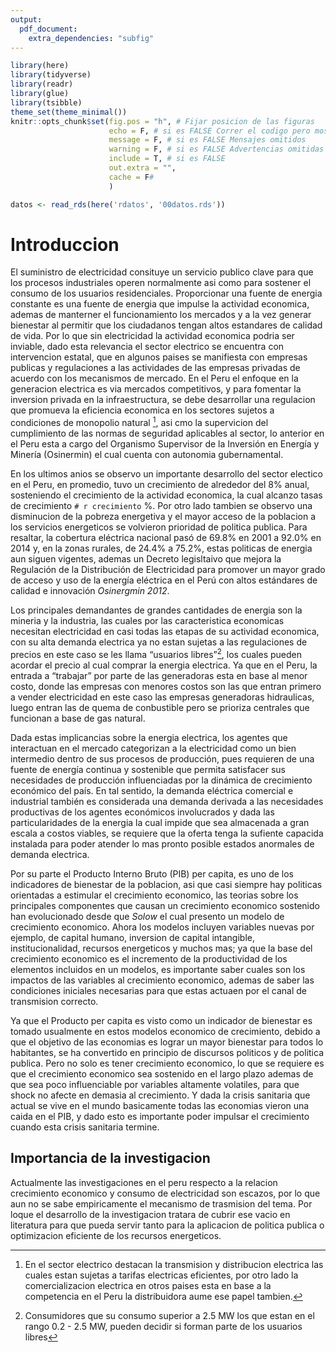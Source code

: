 ```yaml
---
output:
  pdf_document:
    extra_dependencies: "subfig"
---
```


```r
library(here)
library(tidyverse)
library(readr)
library(glue)
library(tsibble)
theme_set(theme_minimal())
knitr::opts_chunk$set(fig.pos = "h", # Fijar posicion de las figuras 
                      echo = F, # si es FALSE Correr el codigo pero mostrarlo
                      message = F, # si es FALSE Mensajes omitidos
                      warning = F, # si es FALSE Advertencias omitidas
                      include = T, # si es FALSE 
                      out.extra = "", 
                      cache = F# 
                      ) 

datos <- read_rds(here('rdatos', '00datos.rds'))
```

# Introduccion 

<!-- 2 - 3 paginas -->
<!-- > Planteamiento del problema: la importancia del tema  -->


El suministro de electricidad consituye un servicio publico clave para que los procesos industriales operen normalmente asi como para sostener el consumo de los usuarios
residenciales. Proporcionar una fuente de energia constante es una fuente de energia que
impulse la actividad economica, ademas de manterner el funcionamiento los mercados y a la vez generar bienestar al permitir que los ciudadanos tengan altos estandares de calidad de vida. 
Por lo que sin electricidad la actividad economica podria ser inviable, dado esta relevancia el sector electrico se encuentra con intervencion estatal, que en algunos paises 
se manifiesta con empresas publicas y regulaciones a las actividades de las empresas privadas de acuerdo con los mecanismos de mercado. 
En el Peru el enfoque en la generacion electrica es via mercados competitivos, y para fomentar la inversion privada en la infraestructura, se debe desarrollar una regulacion
que promueva la eficiencia economica en los sectores sujetos a condiciones de monopolio natural ^[En el sector electrico destacan la transmision y distribucion electrica las cuales estan sujetas a tarifas electricas eficientes, 
por otro lado la comercializacion electrica en otros paises esta en base a la competencia 
en el Peru la distribuidora aume ese papel tambien.], asi cmo la supervicion del cumplimiento de las normas de seguridad aplicables al sector, lo anterior en el Peru esta a cargo del Organismo Supervisor de la Inversión en Energía y Minería (Osinermin)
el cual cuenta con autonomia gubernamental. 

En los ultimos anios se observo un importante desarrollo del sector electico en el Peru, en promedio, tuvo un crecimiento de alrededor del 8% anual, sosteniendo el crecimiento de la actividad economica, 
la cual alcanzo tasas de crecimiento `# r crecimiento` %. Por otro lado tambien se observo una disminucion de la pobreza energetiva y el mayor acceso de la poblacion a los servicios energeticos se volvieron prioridad de 
politica publica. Para resaltar, la cobertura eléctrica nacional pasó de 69.8% en 2001 a
92.0% en 2014 y, en la zonas rurales, de 24.4% a 75.2%, estas politicas de energia aun siguen vigentes, ademas un Decreto legisltaivo que mejora la Regulación de la Distribución de Electricidad para promover un
mayor grado de acceso y uso de la energía eléctrica en el Perú con altos estándares de calidad e innovación *Osinergmin 2012*. 

Los principales demandantes de grandes cantidades de energia son la mineria y la industria, las cuales por las caracteristica economicas 
necesitan electricidad en casi todas las etapas de su actividad economica, con su alta demanda electrica ya no estan sujetas a las regulaciones de precios en este caso 
se les llama "usuarios libres"^[Consumidores que su consumo superior a 2.5 MW los que estan en el rango 0.2 - 2.5 MW, pueden decidir si forman parte de los usuarios libres],
los cuales pueden acordar el precio al cual comprar la energia electrica. Ya que en el Peru, la entrada a "trabajar" por parte de las generadoras esta en base al menor costo, donde 
las empresas con menores costos son las que entran primero a vender electricidad en este caso las empresas generadoras hidraulicas, luego entran las de quema de conbustible 
pero se prioriza centrales que funcionan a base de gas natural.

Dada estas implicancias sobre la energia electrica,  los agentes que interactuan en el mercado categorizan a la
electricidad como un bien intermedio dentro de sus procesos de producción, pues requieren de una fuente de energía continua y sostenible que permita satisfacer sus necesidades de producción influenciadas por la dinámica de crecimiento económico del país. En tal sentido, la demanda
eléctrica comercial e industrial también es considerada una demanda derivada a las necesidades productivas de los agentes económicos involucrados y dada las particularidades de la energia la cual impide que sea almacenada a 
gran escala a costos viables, se requiere que la oferta tenga la sufiente capacida instalada para poder atender lo mas pronto posible estados anormales de demanda electrica.  

Por su parte el Producto Interno Bruto (PIB) per capita, es uno de los indicadores de bienestar de la poblacion, asi que casi siempre hay politicas orientadas a estimular el
crecimiento economico, las teorias sobre los principales componentes que causan un crecimiento economico sostenido han evolucionado desde que *Solow* el cual presento un modelo de 
crecimiento economico. Ahora los modelos incluyen variables nuevas por ejemplo, de capital humano, inversion de capital intangible, institucionalidad, recursos energeticos y muchos mas; 
ya que la base del crecimiento economico es el incremento de la productividad de los elementos incluidos en un modelos, es importante saber cuales son los impactos
de las variables al crecimiento economico, ademas de saber las condiciones iniciales necesarias para que estas actuaen por el canal de transmision correcto.

Ya que el Producto per capita es visto como un indicador de bienestar es tomado usualmente en estos modelos economico de crecimiento,
debido a que el objetivo de las economias es lograr un mayor bienestar para todos lo habitantes, se ha convertido en principio de discursos politicos
y de politica publica. Pero no solo es tener crecimiento economico, lo que se requiere es que el crecimiento economico sea sostenido en el largo plazo ademas
de que sea poco influenciable por variables altamente volatiles, para que shock no afecte en demasia al crecimiento. Y dada la crisis sanitaria que actual se vive en el mundo
basicamente todas las economias vieron una caida en el PIB, y dado esto es importante poder impulsar el crecimiento cuando esta crisis sanitaria 
termine.
<!-- El suministro de electricidad constituye un servicio público clave para operar
procesos industriales y sostener el consumo de los usuarios residenciales.
Así, brinda una fuente de energía que impulsa la actividad económica,
posibilita el comercio internacional, mantiene el buen funcionamiento de
los mercados y genera bienestar al permitir que los ciudadanos tengan
altos estándares de calidad de vida. Sin electricidad, el funcionamiento de la
economía global sería inviable. Esta relevancia ha determinado que en todo
lugar, en mayor o menor medida, el sector eléctrico se encuentre sujeto a
alguna forma de intervención pública por parte del Estado, que se manifiesta
vía empresas públicas y regulación de las actividades de las empresas
privadas de acuerdo con los mecanismos de mercado. -->

<!-- El nuevo enfoque estuvo dirigido a lograr la suficiencia en la
generación eléctrica vía mercados competitivos, a fomentar
inversión privada en infraestructura eléctrica y a desarrollar una
regulación que promoviera la eficiencia económica en los sectores
sujetos a condiciones de monopolio natural, como la transmisión
y distribución eléctrica (mediante la aplicación de tarifas eléctricas
eficientes), así como la supervisión del cumplimiento de las normas
de seguridad industrial, de salud e higiene laboral y de ambiente
aplicables al sector  -->

<!-- El diseño de mercado y la regulación de la industria eléctrica
imponen desafíos sobre el establecimiento de reglas que incentiven
la eficiencia en el sector y, al mismo tiempo, garanticen la seguridad
del suministro. En el Perú, los grandes lineamientos de la reforma
del sector eléctrico están contenidos en el Decreto Ley N° 25844,
Ley de Concesiones Eléctricas. Este proceso estuvo acompañado
de la creación de Osinergmin, como organismo regulador
independiente y autónomo del mercado eléctrico. Su contribución


De esta manera, garantiza que las empresas
eléctricas obtengan una rentabilidad razonable para remunerar sus
inversiones en infraestructura y es responsable de gestionar una
adecuada supervisión del cumplimiento de las obligaciones legales
de las empresas, a fin de que provean un servicio confiable, seguro
y de calidad, siempre bajo un marco de intervención regulatoria
autónoma y transparente. -->


 

## Importancia de la investigacion 

Actualmente las investigaciones en el peru respecto a la relacion crecimiento economico y consumo de electricidad son escazos, 
por lo que aun no se sabe empiricamente el mecanismo  de trasmision del tema. Por loque el desarrollo de la investigacion tratara 
de cubrir ese vacio en literatura para que pueda servir tanto para la aplicacion de politica publica o optimizacion eficiente de los recursos energeticos. 



